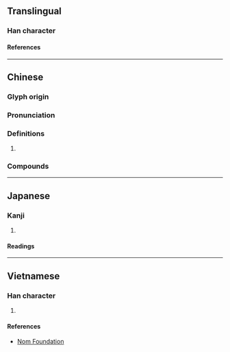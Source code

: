 {{character info/new}}
==Translingual==

===Han character===
{{Han char|rn=61|rad=心|as=06|sn=10|four=10332|canj=MBP|ids=⿱而心}}

====References====
{{Han ref|kx=0385.080|dkj=10587|dj=0716.030|hdz=42290.090|uh=6067}}

----

==Chinese==
{{zh-forms}}

===Glyph origin===
{{Han etym}}

===Pronunciation===
{{zh-pron
|m=nǜ
|c=nuk1,nuk6
|h=
|mn=
|w=
|mc=y
|oc=
|ma=
|cat=
}}

===Definitions===
{{zh-hanzi}}

# {{rfdef|lang=zh}}

===Compounds===
{{zh-der|愧恧|恧然|慚恧|恧縮}}

----

==Japanese==

===Kanji===
{{ja-kanji|grade=|rs=心06}}

# {{defn|lang=ja|sort=心06}}

====Readings====
{{ja-readings
|on=じく, にく, じょく, にょく
|kun=はじる
}}

----

==Vietnamese==

===Han character===
{{vi-readings|rs=心06|reading=nục}}

# {{defn|lang=vi|sort=心06}}

====References====
* [http://nomfoundation.org/common/nom_details.php?codepoint=6067 Nom Foundation]